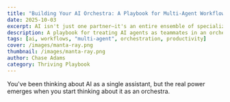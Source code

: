 ```yaml
---
title: "Building Your AI Orchestra: A Playbook for Multi-Agent Workflows"
date: 2025-10-03
excerpt: AI isn't just one partner—it's an entire ensemble of specialized agents working in concert. Here's how to conduct them.
description: A playbook for treating AI agents as teammates in an orchestrated workflow
tags: [ai, workflows, "multi-agent", orchestration, productivity]
cover: /images/manta-ray.png
thumbnail: /images/manta-ray.png
author: Chase Adams
category: Thriving Playbook
---
```


You've been thinking about AI as a single assistant, but the real power emerges when you start thinking about it as an orchestra.
